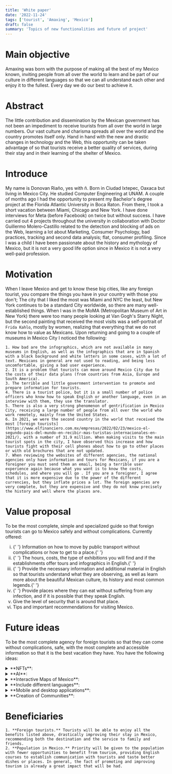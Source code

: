 ```yaml
---
title: 'White paper'
date: '2022-11-24'
tags: ['tourist', 'Amaxing', 'Mexico']
draft: false
summary: 'Topics of new functionalities and future of project'
---
```


# Main objective

Amaxing was born with the purpose of making all the best of my Mexico known, inviting people from all over the world to learn and be part of our culture in different languages so that we can all understand each other and enjoy it to the fullest. Every day we do our best to achieve it.

# Abstract

The little contribution and dissemination by the Mexican government has not been an impediment to receive tourists from all over the world in large numbers. Our vast culture and charisma spreads all over the world and the country promotes itself only. Hand in hand with the new and drastic changes in technology and the Web, this opportunity can be taken advantage of so that tourists receive a better quality of services, during their stay and in their learning of the shelter of Mexico.

# Introduce

My name is Donovan Riaño, yes with ñ. Born in Ciudad Ixtepec, Oaxaca but living in Mexico City. He studied Computer Engineering at UNAM. A couple of months ago I had the opportunity to present my Bachelor's degree project at the Florida Atlantic University in Boca Raton. From there, I took a short vacation between Miami, Chicago and New York. I have done interviews for Meta (before Facebook) on twice but without success. I have carried out 4 projects throughout the university in collaboration with Doctor Guillermo Molero-Castillo related to the detection and blocking of ads on the Web, learning a lot about Marketing, Consumer Psychology, bad practices, tracking and second data analysis; flat, consumer profiling. Since I was a child I have been passionate about the history and mythology of Mexico, but it is not a very good life option since in Mexico it is not a very well-paid profession.

# Motivation

When I leave Mexico and get to know these big cities, like any foreign tourist, you compare the things you have in your country with those you don't; The city that I liked the most was Miami and NYC the least, but New York continues to be a standard City worldwide, so there are many well-established things.
When I was in the MoMA (Metropolitan Museum of Art in New York) there were too many people looking at Van Gogh's Starry Night, but the second painting that received the most visits was a self-portrait of `Frida Kahlo`, mostly by women, realizing that everything that we do not know how to value as Mexicans. Upon returning and going to a couple of museums in Mexico City I noticed the following:

    1. How bad are the infographics, which are not available in many museums in English, as well as the infographics that are in Spanish with a black background and white letters in some cases, with a lot of text. Mexicans in general are not used to reading, and being less uncomfortable, giving a bad user experience.
    2. It is a problem that tourists can move around Mexico City due to the costs of their data plans (from countries from Asia, Europe and South America).
    3. The terrible and little government intervention to promote and prepare information for tourists.
    4. There is a tourist police, but it is a small number of police officers who know how to speak English or another language, even in an interview with them, they use the translator.
    5. There is also a very strong phenomenon of gentrification in Mexico City, receiving a large number of people from all over the world who work remotely, mainly from the United States.
    6. In 2021, we were the second country in the world that received the most [foreign tourists](https://www.elfinanciero.com.mx/empresas/2022/02/23/mexico-el-segundo-pais-del-mundo-en-recibir-mas-turistas-internacionales-en-2021/), with a number of 31.9 million. When making visits to the main tourist spots in the city, I have observed this increase and how tourists fight with their cell phones about how to go to other places or with old brochures that are not updated.
    7. When reviewing the websites of different agencies, the national agencies only have information and tours for Mexicans, if you are a foreigner you must send them an email, being a terrible user experience again because what you want is to know the costs, schedules, and where you will go . If you are a foreigner, I agree that it is more expensive due to the power of the different currencies, but they inflate prices a lot. The foreign agencies are very complete, but they are expensive and they do not know precisely the history and well where the places are.

# Value proposal

To be the most complete, simple and specialized guide so that foreign tourists can go to Mexico safely and without complications. Currently offered:

<ol type="i">
  <li>
    {' '}
    Information on how to move by public transport without complications or how to get to a place.{' '}
  </li>
  <li>
    {' '}
    The hours, costs, the type of exhibitions you will find and if the establishments offer tours and
    infographics in English.{' '}
  </li>
  <li>
    {' '}
    Provide the necessary information and additional material in English so that tourists understand
    what they are observing, as well as learn more about the beautiful Mexican culture, its history and
    most common legends.{' '}
  </li>
  <li>
    {' '}
    Provide places where they can eat without suffering from any infection, and if it is possible that
    they speak English.
  </li>
  <li> Give the level of security that is around that place.</li>
  <li> Tips and important recommendations for visiting Mexico.</li>
</ol>

# Future ideas

To be the most complete agency for foreign tourists so that they can come without complications, safe, with the most complete and accessible information so that it is the best vacation they have. You have the following ideas:

<details>
  <summary>**NFTs**:</summary>
  <ul>
    <li type="square">
      {' '}
      Acquisition of the service. Sell service tickets in NFT format, so as not to create physical tickets,
      count who are the people who have requested it. If for some reason you can't go or want to sell
      it, you can.{' '}
    </li>
    <li type="square">
      {' '}
      Official tokens of archaeological zones or collections of important people. If you have the digital
      asset in your wallet, you will be able to access the ruins at no cost. In addition, you will be
      able to integrate your NFT to the Metaverse and show that you own or live in one of these pyramids.{' '}
      <u>
        Agreements are needed with the government and the INAH (National Institute of Anthropology
        and History) to release an official collection
      </u>.{' '}
    </li>
    <li type="square">
      {' '}
      Discount tokens in establishments or make a NYC pass type. With these tokens, if you own them,
      you can get discounts on trips, flights, hotels, associated restaurants. They also make passes
      so you can access various attractions for a reduced price in packages.{' '}
    </li>
  </ul>
</details>

<details>
  <summary>**AI**:</summary>
  <ul>
    <li>
      **Take a specialized route.** You can create an account on the site, logging in through your
      digital asset (passwordless authentication). There, you will be asked questions in two ways,
      if you want the AI to choose based on your tastes or to tell us a little more. In both cases,
      you will also be asked what places you plan to visit, but take the interactive map.
    </li>
    <li>The topics to ask are: </li>
    <ul>
      <li>Visit of archaeological ruins (Chichen Itza, Teotihuacan)</li>
      <li>Visit of Magic Towns (Cuetzalan, El Oro, Oaxaca capital)</li>
      <li>Food tasting (Tacos, chocolate, pozole, chile en Nogada, etc).</li>
      <li>Tasting of alcoholic beverages (Beer, Mezcal, Tequila, Wine)</li>
      <li>Learn about culture (Mainly museums)</li>
      <li>
        Go to events or festivities (Guelaguetza, concerts like EDC, Formula 1, Day of the Dead,
        etc.)
      </li>
      <li>Climate (Cold or heat). Recommendations for beaches or forests.</li>
    </ul>
    <li>
      By having these two elements (questionnaire and places), a specialized guide will be made, in
      the language of the tourist, with the planning and places to visit, either by recommendation
      or by personal interest.
    </li>
    <li>
      **Reservations.** When continuing, he will be asked if he wants to show a preview of the
      flights, hotels, packages that he will use in his visit to Mexico, one by one, so that he can
      check them. He will be able to specify them one by one or all equally with a button. The
      collaboration and integration of third parties in tourist services is needed.
    </li>
    <li>
      **Provide the necessary information you need according to the places you visit.** When I
      arrived in Mexico, you can start to see your visit itinerary, with the routes, transportation
      you need to take, as well as if there is an alert if you will go through a place that is not
      so safe.
    </li>
    <li>
      Analyze the information with Machine Learning to find out where the tourists come from, to
      improve the service and prepare the guides with their own vocabulary from their country and
      have a better experience.
    </li>
  </ul>
</details>

<details>
  <summary>**Interactive Maps of Mexico**:</summary>
  <ul>
    <li type="square">
      {' '}
      Landing page improvements will be applied so you can watch a couple of videos with the best destinations.
      At the moment of logging you will see a map that by means of a hover or a touch of the screen will
      expand the state of the country, it will display the best destinations in a list with photos.{' '}
    </li>
  </ul>
</details>

<details>
  <summary>**Include different languages**:</summary>
  <ul>
    <li type="square">
      {' '}
      Your location will be obtained, but you will still be able to change the language.{' '}
    </li>
  </ul>
</details>

<details>
  <summary>**Mobile and desktop applications**:</summary>
  <ul>
    <li type="square">
      {' '}
      Currently there is only one Web App. In both cases, complete infographics can be displayed (both
      written and in audio format), depending on the language and offline so that they can be in the
      place and understand what they are seeing without any problem.{' '}
    </li>
  </ul>
</details>

<details>
  <summary>**Creation of Communities**:</summary>
  <ul>
    <li type="square">
      {' '}
      As if that were not enough and if they do not trust our service, they will have access to communities
      for free on Discord so that they can discuss among themselves in different languages (segmented
      channels). This is also useful for amaxing because you can update information or tips without constantly
      going to places.{' '}
    </li>
  </ul>
</details>

# Beneficiaries

    1. **Foreign tourists.** Tourists will be able to enjoy all the benefits listed above, drastically improving their stay in Mexico, recommending both the destination and the service to family and friends.
    2. **Population in Mexico.** Priority will be given to the population with fewer opportunities to benefit from tourism, providing English courses to establish communication with tourists and taste better dishes or places. In general, the fact of promoting and improving tourism is already a great impact that will be had.
